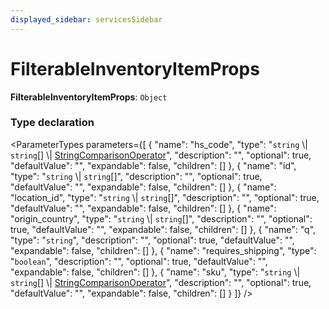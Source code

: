```yaml
---
displayed_sidebar: servicesSidebar
---
```



# FilterableInventoryItemProps

 **FilterableInventoryItemProps**: `Object`

### Type declaration

<ParameterTypes parameters={[
  {
    "name": "hs_code",
    "type": "`string` \\| `string`[] \\| [StringComparisonOperator](../interfaces/StringComparisonOperator-1.mdx)",
    "description": "",
    "optional": true,
    "defaultValue": "",
    "expandable": false,
    "children": []
  },
  {
    "name": "id",
    "type": "`string` \\| `string`[]",
    "description": "",
    "optional": true,
    "defaultValue": "",
    "expandable": false,
    "children": []
  },
  {
    "name": "location_id",
    "type": "`string` \\| `string`[]",
    "description": "",
    "optional": true,
    "defaultValue": "",
    "expandable": false,
    "children": []
  },
  {
    "name": "origin_country",
    "type": "`string` \\| `string`[]",
    "description": "",
    "optional": true,
    "defaultValue": "",
    "expandable": false,
    "children": []
  },
  {
    "name": "q",
    "type": "`string`",
    "description": "",
    "optional": true,
    "defaultValue": "",
    "expandable": false,
    "children": []
  },
  {
    "name": "requires_shipping",
    "type": "`boolean`",
    "description": "",
    "optional": true,
    "defaultValue": "",
    "expandable": false,
    "children": []
  },
  {
    "name": "sku",
    "type": "`string` \\| `string`[] \\| [StringComparisonOperator](../interfaces/StringComparisonOperator-1.mdx)",
    "description": "",
    "optional": true,
    "defaultValue": "",
    "expandable": false,
    "children": []
  }
]} />
